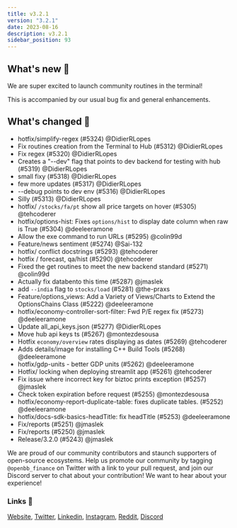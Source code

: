 ```yaml
---
title: v3.2.1
version: "3.2.1"
date: 2023-08-16
description: v3.2.1
sidebar_position: 93
---
```


## What's new 🎉

We are super excited to launch community routines in the terminal!

This is accompanied by our usual bug fix and general enhancements.

## What's changed 🚀
* hotfix/simplify-regex (#5324) @DidierRLopes
* Fix routines creation from the Terminal to Hub (#5312) @DidierRLopes
* Fix regex (#5320) @DidierRLopes
* Creates a "--dev" flag that points to dev backend for testing with hub (#5319) @DidierRLopes
* small fixy (#5318) @DidierRLopes
* few more updates (#5317) @DidierRLopes
* --debug points to dev env (#5316) @DidierRLopes
* Silly (#5313) @DidierRLopes
* hotfix/ `/stocks/fa/pt` show all price targets on hover (#5305) @tehcoderer
* hotfix/options-hist: Fixes `options/hist` to display date column when raw is True (#5304) @deeleeramone
* Allow the exe command to run URLs (#5295) @colin99d
* Feature/news sentiment (#5274) @Sai-132
* hotfix/ conflict docstrings (#5293) @tehcoderer
* hotfix / forecast, qa/hist (#5290) @tehcoderer
* Fixed the get routines to meet the new backend standard (#5271) @colin99d
* Actually fix databento this time (#5287) @jmaslek
* add `--india` flag to `stocks/load` (#5281) @the-praxs
* Feature/options_views: Add a Variety of Views/Charts to Extend the OptionsChains Class (#5222) @deeleeramone
* hotfix/economy-controller-sort-filter: Fwd P/E regex fix (#5273) @deeleeramone
* Update all_api_keys.json (#5277) @DidierRLopes
* Move hub api keys ts (#5267) @montezdesousa
* Hotfix  `economy/overview` rates displaying as dates (#5269) @tehcoderer
* Adds details/image for installing C++ Build Tools (#5268) @deeleeramone
* hotfix/gdp-units - better GDP units (#5262) @deeleeramone
* Hotfix/ locking when deploying streamlit app (#5261) @tehcoderer
* Fix issue where incorrect key for biztoc prints exception (#5257) @jmaslek
* Check token expiration before request (#5255) @montezdesousa
* hotfix/economy-report-duplicate-table: fixes duplicate tables. (#5252) @deeleeramone
* hotfix/docs-sdk-basics-headTitle: fix headTitle (#5253) @deeleeramone
* Fix/reports (#5251) @jmaslek
* Fix/reports (#5250) @jmaslek
* Release/3.2.0 (#5243) @jmaslek

We are proud of our community contributors and staunch supporters of open-source ecosystems.
Help us promote our community by tagging `@openbb_finance` on Twitter with a link to your pull request,
and join our Discord server to chat about your contribution! We want to hear about your experience!

### Links 🦋
[Website](https://openbb.co/), [Twitter](https://twitter.com/openbb_finance), [Linkedin](https://www.linkedin.com/company/openbb-finance), [Instagram](https://www.instagram.com/openbb.finance/), [Reddit](https://www.reddit.com/r/openbb/), [Discord](https://discord.com/invite/xPHTuHCmuV)
